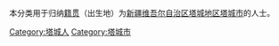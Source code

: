 {{Catnav|頁面分類|各種主題的頁面分類|依中国各省来作的分类|各地中国人|新疆人|塔城人}}
{{Catnav|頁面分類|人物|各國人物|中国人|各地中国人|新疆人|塔城人}}

本分类用于归纳[[籍贯|籍贯]]（出生地）为[[新疆维吾尔自治区|新疆维吾尔自治区]][[塔城地区|塔城地区]][[塔城市|塔城市]]的人士。

[[Category:塔城人|Category:塔城人]]
[[Category:塔城市|Category:塔城市]]